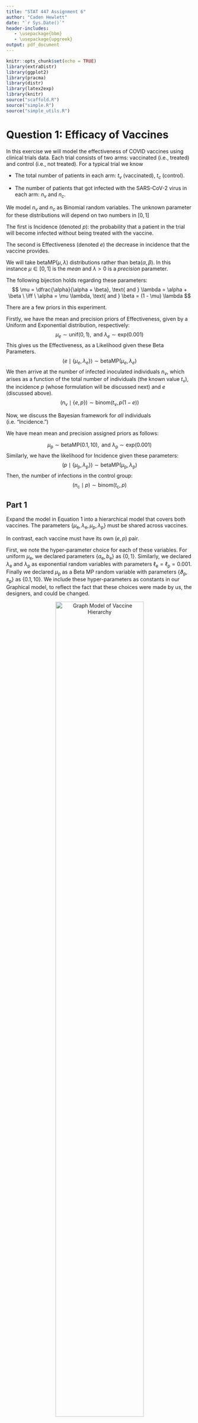 ```yaml
---
title: "STAT 447 Assignment 6"
author: "Caden Hewlett"
date: "`r Sys.Date()`"
header-includes:
   - \usepackage{bbm}
   - \usepackage{upgreek}
output: pdf_document
---
```



```r
knitr::opts_chunk$set(echo = TRUE)
library(extraDistr)
library(ggplot2)
library(pracma)
library(distr)
library(latex2exp)
library(knitr)
source("scaffold.R")
source("simple.R")
source("simple_utils.R")
```

# Question 1: Efficacy of Vaccines


In this exercise we will model the effectiveness of COVID vaccines using clinical trials data. Each trial consists of two arms: vaccinated (i.e., treated) and control (i.e., not treated). For a typical trial we know


- The total number of patients in each arm: $t_v$ (vaccinated),  $t_c$ (control).


- The number of patients that got infected with the SARS-CoV-2 virus in each arm: $n_v$ and $n_c$.

We model  $n_v$ and $n_c$ as Binomial random variables. The unknown parameter for these distributions will depend on two numbers in $[0,1]$


The first is Incidence (denoted $p$): the probability that a patient in the trial will become infected without being treated with the vaccine.

The second is Effectiveness (denoted $e$) the decrease in incidence that the vaccine provides.

We will take $\text{betaMP}(\mu, \lambda)$ distributions rather than $\text{beta}(\alpha, \beta)$. In this instance $\mu \in [0, 1]$ is the *mean* and $\lambda > 0$ is a *precision* parameter. 

The following bijection holds regarding these parameters:
$$
\mu = \dfrac{\alpha}{\alpha + \beta}, \text{ and } \lambda = \alpha + \beta \ \iff \ \alpha = \mu \lambda, \text{ and }  \beta = (1 - \mu) \lambda
$$

There are a few priors in this experiment. 

Firstly, we have the mean and precision priors of Effectiveness, given by a Uniform and Exponential distribution, respectively:
$$
 \mu_e \sim \text{unif}(0,1), \text{ and } \lambda_e \sim \text{exp}(0.001)
$$
This gives us the Effectiveness, as a Likelihood given these Beta Parameters.
$$
\big(e \mid \{\mu_e ,  \lambda_e\} \big) \sim \text{betaMP}(\mu_e, \lambda_e)
$$
We then arrive at the number of infected inoculated individuals $n_v$, which arises as a function of the total number of individuals (the known value $t_{\text{v}}$), the incidence $p$ (whose formulation will be discussed next) and $e$ (discussed above).
$$
\big(n_{\text{v}} \mid \{e ,  p\} \big) \sim \text{binom}(t_{\text{v}}, p(1 - e))
$$

Now, we discuss the Bayesian framework for *all* individuals (i.e. "Incidence.")

We have mean mean and precision assigned priors as follows:

$$
\mu_{\text{p}} \sim \text{betaMP}(0.1, 10), \text{ and } \lambda_{\text{p}} \sim \text{exp}(0.001)
$$
Similarly, we have the likelihood for Incidence given these parameters:
$$
\big( p \mid \{\mu_{\text{p}}, \lambda_{\text{p}}\}) \sim \text{betaMP}(\mu_{\text{p}}, \lambda_{\text{p}})
$$
Then, the number of infections in the control group:
$$
\big(n_{\text{c}} \mid p) \sim \text{binom}(t_{\text{c}}, p)
$$

## Part 1

Expand the model in Equation 1 into a hierarchical model that covers both vaccines. The parameters 
$\{\mu_\text{e},\lambda_\text{e},\mu_\text{p},\lambda_\text{p}\}$ must be shared across vaccines. 

In contrast, each vaccine must have its own $(e, p)$ pair.

First, we note the hyper-parameter choice for each of these variables. For uniform $\mu_\text{e}$, we declared parameters $\{a_\text{e}, b_\text{e}\}$ as $\{0, 1\}$. Similarly, we declared $\lambda_\text{e}$ and $\lambda_\text{p}$ as exponential random variables with parameters $\ell_\text{e} = \ell_\text{p} = 0.001$. Finally we declared $\mu_\text{p}$ as a Beta MP random variable with parameters $\{\vartheta_\text{p}, s_\text{p} \}$ as $\{0.1 ,10 \}$. We include these hyper-parameters as constants in our Graphical model, to reflect the fact that these choices were made by us, the designers, and could be changed. 
<center>
![Graph Model of Vaccine Hierarchy](447_hwk_6_img_1.png){#id .class width=75% height=75%}
</center>



\pagebreak 

## Part 2

Now, with this framework presented, we will inspect the data before implementing Hierarchical Model to describe the setting. 

```r
df = present = read.csv("vaccines.csv")
present$IR = round(df$numbersOfCases / df$groupSizes, 4)
colnames(present) = c("Trials", "Arms", "Group Sizes", 
                      "Number of Cases", "Infection Rate")

```

We need to do a `simPPLe` implementation for this, too. The PPL function should return the indicator that Moderna is more effective than Pfizer. We include a hidden code cell that defines the `BetaMP` Distribution.

```r
BetaMP = function(mean, precision){
  Beta(mean*precision, (1-mean)*precision)
}
```

```r
# Get each Vaccine Name for Iteration
vaccines = unique(df$trials)

# define PPL 
vaccinePPL = function(){
  # generate prior realizations
  mu_e = simulate(Unif(0, 1))
  lambda_e = simulate(distr::Exp(0.001))
  # using BetaMP function
  mu_p = simulate(BetaMP(0.1, 10))
  lambda_p = simulate(distr::Exp(0.001))
  # create an effectiveness vector
  effectiveness = c()
  # iterate through plates
  for (i in vaccines){
    e = simulate(BetaMP(mu_e, lambda_e))
    p = simulate(BetaMP(mu_p, lambda_p))
    # get totals for this vaccine group
    t_v = df[df$trials == i & df$arms == "vaccinated", "groupSizes"]
    # get the total number of infections for this group
    n_v = df[df$trials == i & df$arms == "vaccinated", "numbersOfCases"]
    # observe the Binomial Random Variables
    observe(as.numeric(n_v), Binom(size = as.numeric(t_v), prob = p*(1 - e)))
    effectiveness[i] = e
  }
  # fetch values from vector
  moderna = effectiveness[2]
  pfizer = effectiveness[1]
  # return the indicator : a posteriori, this is P(e_Moderna > e_Pfizer)
  return(as.double(moderna > pfizer))
}
vaccinePPL()
```
## Part 3

We have already loaded the data frame, and we coerce the values to the correct type within `vaccinePPL`.

Here is the loaded data frame:

```r
kable(present)
```

## Part 4

Run your model in `simPPLe` using posterior with $M = 20,000$ iterations, and report the estimated posterior probability that Moderna is more effective than Pfizer. Is there strong evidence for this claim? (Note: it takes a couple of minutes to run 20,000 iterations. Therefore, for prototyping it may be easier to test your implementation with fewer iterations.)

Note that all we need to do is run our simulator, and then make our conclusions from the result. Why is this? Let $\mathcal{M}_e$ be Moderna effectiveness and $\mathcal{P}_e$ be Pfizer effectiveness. Let $Y$ be a short-hand for the data and hence $y$ is the realization of our data. The PPL returns the indicator $\mathbbm{1}(\mathcal{M}_e > \mathcal{P}_e \mid Y = y)$. This, in effect, is our function $g( \mathcal{M}_e , \mathcal{P}_e )$ for the forward simulator.

Hence, we know that the following is the result of `posterior` called on `vaccinePPL`:
$$
\hat{G}_M \overset{\text{appx.}}{\longrightarrow}\mathbb{E}_{\uppi}\big[g(\mathcal{M}_e , \mathcal{P}_e)\big] = \mathbb{E}\big[\mathbbm{1}(\mathcal{M}_e > \mathcal{P}_e \mid Y = y) \big] = \mathbb{P}(\mathcal{M}_e > \mathcal{P}_e)
$$

So, let's run some simulations! We will test for $M \in \{1000, 5000, 10000, 20000\}$:
```r
set.seed(42)
posterior(vaccinePPL, 1000)
```

```r
set.seed(42)
posterior(vaccinePPL, 5000)
```

```r
set.seed(42)
posterior(vaccinePPL, 10000)
```

```r
set.seed(42)
posterior(vaccinePPL, 20000)
```

**Comments**: Is there strong evidence for the claim that Moderna has better effectiveness than Pfizer? 

From these trials, our estimated posterior probability that Moderna is better than Pfizer seems to be converging to approximately $0.35$. In other words, given these data, there's roughly a $35\%$ chance that the Moderna Vaccine is better at preventing COVID-19 infection that the Pfizer Vaccine. This doesn't give strong evidence for the claim that Moderna is better. Notably, this doesn't mean we can automatically conclude that Pfizer is better either. We would have to conduct additional tests and simulations to deem whether or not there's evidence to suggest inferior or equivalent effectiveness. All we can conclude from these simulation results is that there is not strong evidence suggesting that the Moderna vaccine is better than the Pfizer vaccine (given these trials.)
